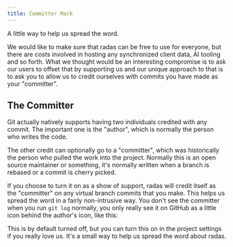 ```yaml
---
title: Committer Mark
---
```



A little way to help us spread the word.

We would like to make sure that radas can be free to use for everyone, but there are costs involved in hosting any synchronized client data, AI tooling and so forth. What we thought would be an interesting compromise is to ask our users to offset that by supporting us and our unique approach to that is to ask you to allow us to credit ourselves with commits you have made as your "committer".

## The Committer

Git actually natively supports having two individuals credited with any commit. The important one is the "author", which is normally the person who writes the code.

The other credit can optionally go to a "committer", which was historically the person who pulled the work into the project. Normally this is an open source maintainer or something, it's normally written when a branch is rebased or a commit is cherry picked.

If you choose to turn it on as a show of support, radas will credit itself as the "committer" on any virtual branch commits that you make. This helps us spread the word in a fairly non-intrusive way. You don't see the committer when you run `git log` normally, you only really see it on GitHub as a little icon behind the author's icon, like this:

<ImageSection
  alt="Committer Mark"
  src="/committer-01.gif"
  subtitle="What a radas aided commit looks like on GitHub"
/>

This is by default turned off, but you can turn this on in the project settings if you really love us. It's a small way to help us spread the word about radas.
